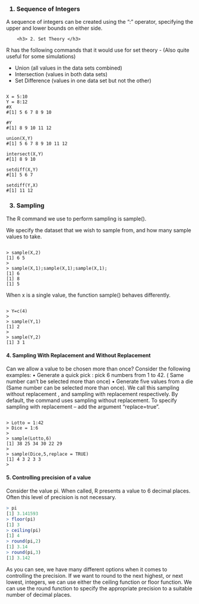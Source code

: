  <h3> 1. Sequence of Integers </h3>

A sequence of integers can be created using the “:” operator, specifying the upper and lower bounds on either side.


        <h3> 2. Set Theory </h3>
R has the following commands that it would use for set theory  - (Also quite useful for some simulations)

-	Union	              (all values in the data sets combined)
-	Intersection       (values in both data sets)
-	Set Difference  (values in one data set but not the other)

<pre><Code>
X = 5:10
Y = 8:12
#X
#[1] 5 6 7 8 9 10

#Y
#[1] 8 9 10 11 12

union(X,Y)
#[1] 5 6 7 8 9 10 11 12

intersect(X,Y)
#[1] 8 9 10

setdiff(X,Y)
#[1] 5 6 7

setdiff(Y,X)
#[1] 11 12
</code></pre>
<p>
        <h3> 3. Sampling</h3>

The R command we use to perform sampling is sample().

We specify the dataset that we wish to sample from, and how many sample values to take.

<pre><code>
> sample(X,2)
[1] 6 5
>
> sample(X,1);sample(X,1);sample(X,1);
[1] 6
[1] 8
[1] 5
</code></pre>

When x is a single value, the function sample() behaves differently.
<pre><code>
> Y=c(4)
>
> sample(Y,1)
[1] 2
> 
> sample(Y,2)
[1] 3 1
</code></pre>

#### 4. Sampling With Replacement and Without Replacement
Can we allow a value to be chosen more than once? Consider the following examples:
•	Generate a quick pick : pick 6 numbers from 1 to 42. ( Same number can’t be selected more than once)
•	Generate five values from a die (Same number can be selected more than once).
We call this sampling without replacement , and sampling with replacement respectively.
By default, the command uses sampling without replacement. To specify sampling with replacement – add the argument “replace=true”.
<pre><code>
> Lotto = 1:42
> Dice = 1:6
> 
> sample(Lotto,6)
[1] 38 25 34 30 22 29
> 
> sample(Dice,5,replace = TRUE)
[1] 4 3 2 3 3
>
</code></pre>

#### 5. Controlling precision of a value
Consider the value pi.  When called, R presents a value to 6 decimal places.
Often this level of precision is not necessary.
```r
> pi
[1] 3.141593
> floor(pi)
[1] 3
> ceiling(pi)
[1] 4
> round(pi,2)
[1] 3.14
> round(pi,3)
[1] 3.142
```
As you can see, we have many different options when it comes to controlling the precision. If we want to round to the next highest, or next lowest, integers, we can use either the ceiling function or floor function.
We can use the round function to specify the appropriate precision to a suitable number of decimal places.





